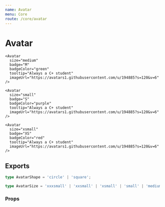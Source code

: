 ```yaml
---
name: Avatar
menu: Core
route: /core/avatar
---
```



# Avatar


<Playground>
  <Box row align="space-between" maxWidth="500px">
    <Avatar
      size="large"
      badge="L"
      badgeColor="blue"
      tooltip="Always a C+ student"
      imageUrl="https://avatars1.githubusercontent.com/u/194885?s=120&v=6"
    />

    <Avatar
      size="medium"
      badge="M"
      badgeColor="green"
      tooltip="Always a C+ student"
      imageUrl="https://avatars1.githubusercontent.com/u/194885?s=120&v=6"
    />

    <Avatar
      size="small"
      badge="S"
      badgeColor="purple"
      tooltip="Always a C+ student"
      imageUrl="https://avatars1.githubusercontent.com/u/194885?s=120&v=6"
    />

    <Avatar
      size="xsmall"
      badge="XS"
      badgeColor="red"
      tooltip="Always a C+ student"
      imageUrl="https://avatars1.githubusercontent.com/u/194885?s=120&v=6"
    />
  </Box>
</Playground>

## Exports

```ts
type AvatarShape = 'circle' | 'square';

type AvatarSize = 'xxxsmall' | 'xxsmall' | 'xsmall' | 'small' | 'medium' | 'large';
```

### Props

<Props of={Avatar} />



